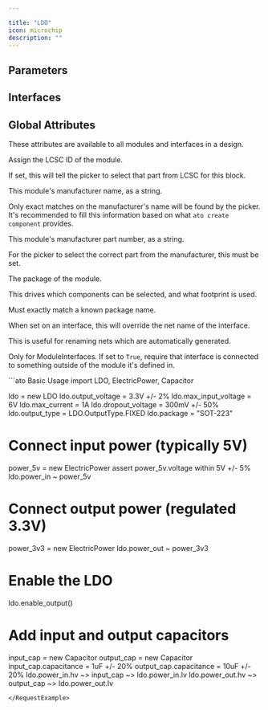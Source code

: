 ```yaml
---

title: "LDO"
icon: microchip
description: ""
---
```



## Parameters

<ParamField path='dropout_voltage' type='volt'>
</ParamField>

<ParamField path='max_input_voltage' type='volt'>
</ParamField>

<ParamField path='output_current' type='ampere'>
</ParamField>

<ParamField path='output_polarity' type='dimensionless'>
</ParamField>

<ParamField path='output_type' type='dimensionless'>
</ParamField>

<ParamField path='output_voltage' type='volt'>
</ParamField>

<ParamField path='quiescent_current' type='ampere'>
</ParamField>

<ParamField path='ripple_rejection_ratio' type='decibel'>
</ParamField>


## Interfaces

<ParamField path='enable' type='EnablePin'>
</ParamField>

<ParamField path='power_in' type='ElectricPower'>
</ParamField>

<ParamField path='power_out' type='ElectricPower'>
</ParamField>


## Global Attributes


These attributes are available to all modules and interfaces in a design.
<ParamField path='lcsc_id' type='str'>

Assign the LCSC ID of the module.

If set, this will tell the picker to select that part from LCSC for this block.
</ParamField>

<ParamField path='manufacturer' type='str'>

This module's manufacturer name, as a string.

Only exact matches on the manufacturer's name will be found by the picker.
It's recommended to fill this information based on what `ato create component`
provides.
</ParamField>

<ParamField path='mpn' type='str'>

This module's manufacturer part number, as a string.

For the picker to select the correct part from the manufacturer,
this must be set.
</ParamField>

<ParamField path='package' type='str'>

The package of the module.

This drives which components can be selected, and what footprint is used.

Must exactly match a known package name.
</ParamField>

<ParamField path='exclude_from_bom' type='bool'>
</ParamField>

<ParamField path='override_net_name' type='str'>

When set on an interface, this will override the net name of the interface.

This is useful for renaming nets which are automatically generated.
</ParamField>

<ParamField path='required' type='bool'>

Only for ModuleInterfaces.
If set to `True`, require that interface is connected to something outside
of the module it's defined in.
</ParamField>

<RequestExample>
```ato Basic Usage
import LDO, ElectricPower, Capacitor

ldo = new LDO
ldo.output_voltage = 3.3V +/- 2%
ldo.max_input_voltage = 6V
ldo.max_current = 1A
ldo.dropout_voltage = 300mV +/- 50%
ldo.output_type = LDO.OutputType.FIXED
ldo.package = "SOT-223"

# Connect input power (typically 5V)
power_5v = new ElectricPower
assert power_5v.voltage within 5V +/- 5%
ldo.power_in ~ power_5v

# Connect output power (regulated 3.3V)
power_3v3 = new ElectricPower
ldo.power_out ~ power_3v3

# Enable the LDO
ldo.enable_output()

# Add input and output capacitors
input_cap = new Capacitor
output_cap = new Capacitor
input_cap.capacitance = 1uF +/- 20%
output_cap.capacitance = 10uF +/- 20%
ldo.power_in.hv ~> input_cap ~> ldo.power_in.lv
ldo.power_out.hv ~> output_cap ~> ldo.power_out.lv
```
</RequestExample>